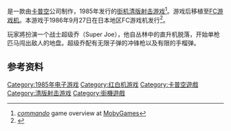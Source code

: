 {{NoteTA
| G1=Games
}}

{{vgname|战场之狼|ja=戦場の狼|en=Commando|diff=yes}}是一款由[[卡普空|卡普空]]公司制作，1985年发行的[[街机游戏|街机]][[清版射击游戏|清版射击游戏]]<ref name="mobygames">[http://www.mobygames.com/game/commando ''commando''] {{Wayback|url=http://www.mobygames.com/game/commando |date=20210117151426 }} game overview at [[MobyGames|MobyGames]]</ref>。游戏后移植至[[FC游戏机|FC游戏机]]。本游戏于1986年9月27日在日本地区FC游戏机发行<ref name="gamefaqs">{{cite web| url = http://www.gamefaqs.com/nes/563398-commando/data| title = Release information| publisher = [[GameFAQs|GameFAQs]]| date = | accessdate = 2015-09-04| archive-date = 2016-04-11| archive-url = https://web.archive.org/web/20160411212602/http://www.gamefaqs.com/nes/563398-commando/data| dead-url = no}}</ref>。

玩家將扮演一个战士超级乔（Super Joe），他自丛林中的直升机脱落，开始单枪匹马闯出敌人的地盘。超级乔配有无限子弹的冲锋枪以及有限的手榴弹。

== 参考资料 ==
{{Reflist}}

{{DEFAULTSORT:Seijuu no Ookami}}
[[Category:1985年电子游戏|Category:1985年电子游戏]]
[[Category:红白机游戏|Category:红白机游戏]]
[[Category:卡普空遊戲|Category:卡普空遊戲]]
[[Category:清版射击游戏|Category:清版射击游戏]]
[[Category:街機遊戲|Category:街機遊戲]]

{{capcom-stub}}
{{shmup-videogame-stub}}